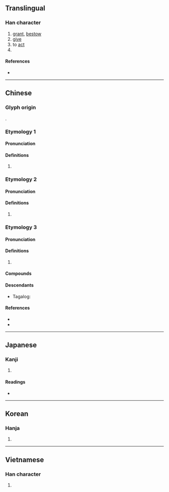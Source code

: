 {{character info/new}}
==Translingual==

===Han character===
{{Han char|rn=70|rad=方|as=05|sn=9|four=08212|canj=YSOPD|ids=⿰方⿱𠂉也}}

# [[grant]], [[bestow]]
# [[give]]
# to [[act]]
# {{surname|lang=zh}}

====References====
* {{Han ref|kx=0482.010|dkj=13629|dj=0843.100|hdz=32176.060|uh=65BD|ud=26045|bh=AC49|bd=44105}}

----

==Chinese==

===Glyph origin===
{{Han etym}}
{{Han compound|㫃|也|c1=s|c2=p|ls=psc}}.

===Etymology 1===
{{zh-forms}}

====Pronunciation====
{{zh-pron
|m=shī
|c=si1
|h=pfs=sṳ̂
|mn=si/tw,xm,zz:sì/tw,xm,zz:soa
|mn_note=si/sì - literary; soa - vernacular
|mc=y
|oc=y
|cat=
}}

====Definitions====
{{zh-hanzi}}

# {{rfdef|lang=zh}}

===Etymology 2===
{{zh-forms}}

====Pronunciation====
{{zh-pron
|m=yí
|c=
|dial=n
|cat=
}}

====Definitions====
{{zh-hanzi}}

# {{rfdef|lang=zh}}

===Etymology 3===
{{zh-forms}}

====Pronunciation====
{{zh-pron
|m=yì
|c=ji6
|dial=n
|cat=
}}

====Definitions====
{{zh-hanzi}}

# {{rfdef|zh}}

====Compounds====
{{zh-der|不施脂粉|付諸實施|佈施|便宜施行|倒行逆施|傅粉施朱|先施|公共設施|剿撫兼施|勦撫兼施|博施濟眾|唐突西施|噴施|因應措施|因材施教|報施|好善樂施|好施小惠|好施樂善|威德兼施|守約施博|富而好施|實施|布德施仁|布德施惠|布施|床上施床|惠施|惠施五車|戚施|抹粉施脂|措施|撒施|故技重施|敷施|施不望報|施丹傅粉|施主|施予|施仁布德|施仁布恩|施仁布澤|施令|施公案|施加|施助|施勞|施壓|施威|施子安|施展|施工|施恩|施恩布德|施惠|施捨|施放|施政|施教|施施|施暴|施朱傅粉|施為|施琅|施用|施禮|施而不費|施耐庵|施肥|施與|施舍|施虐|施行|施行細則|施衿結褵|施診|施謀用智|施謀用計|施謀設計|施逞|施醫|施釉|施食|施齋|東施效顰|條施|樂善好施|樂施|檀施|毛施淑姿|法外施仁|法外施恩|法施|無技可施|無法可施|無計可施|環施|略施小技|略施小計|略施薄懲|病西施|發政施仁|發號施令|神施鬼設|祭東施娘|穴施|籧篨戚施|聊施小計|脣若施脂|葉面施肥|蒲鞭不施|西施|西施捧心|西施舌|西施顰眉|計無所施|設施|豆腐西施|軍事設施|軟硬兼施|輕財好施|辟歷施鞭|逆行倒施|遣施|難施面目|雨施|雲行雨施|首施|首施兩端}}

====Descendants====
* {{qualifier|Hokkien dialect}} Tagalog: {{l|tl|See}}

====References====
* {{R:yue:Hanzi}}
* {{thcwd|5009}}

----

==Japanese==

===Kanji===
{{ja-kanji|grade=c|rs=方05}}

# {{defn|lang=ja|sort=方05}}

====Readings====
* {{ja-readings|goon=い, せ|kanon=い, し|kun=ほどこ-す, し-く}}

----

==Korean==

===Hanja===
{{ko-hanja|hangeul=[[시]], [[이]]|eumhun=|rv=si, i|mr=si, i|y=si, i}}

# {{defn|lang=ko|sort=方05}}

----

==Vietnamese==

===Han character===
{{vi-hantu|[[thi]], [[the]], [[thè]], [[thí]], [[thỉ]], [[thị]], [[thia]]|rs=方05}}

# {{defn|lang=vi|sort=方05}}